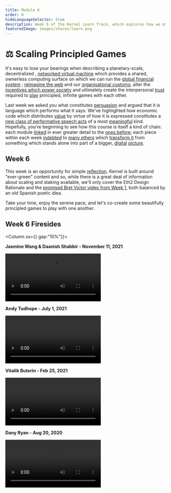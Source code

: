 ```yaml
---
title: Module 6
order: 0
hideLanguageSelector: true
description: Week 6 of the Kernel Learn Track, which explores how we might scale censorship resistant technologies across the globe and how we can learn to play principled, infinite games with one another.
featuredImage: images/shares/learn.png
---
```


# ⚖️ Scaling Principled Games

It's easy to lose your bearings when describing a planetary-scale, decentralized
, [networked virtual machine](/learn/module-1/) which provides a shared, ownerless computing 
surface on which we can run the [global financial system](/learn/module-2/)
; [reimagine the web](/learn/module-3) and our [organisational customs](/learn/module-4); alter 
the [incentives which power society](/learn/module-5) and ultimately create the 
interpersonal [trust](/learn/module-0/trust) required to [play](/learn/module-0/play-of-pattern) 
principled, infinite games with each other.

Last week we asked you what constitutes [persuasion](/learn/module-5/incentives/#persuasion) 
and argued that it is language which performs what it says. We've highlighted how economic 
code which distributes [value](/learn/module-1/value/) by virtue of how it is expressed 
constitutes a [new class of performative speech acts](/learn/module-4/self-enquiry/#signature-performances) 
of a most [meaningful](/learn/module-1/meaning/) kind. Hopefully, you're beginning to see how 
this course is itself a kind of chain: each module [linked](/learn/module-3/lock-it-open/#the-path-forward) 
in ever greater detail to the [ones before](/learn/module-3/time/); each piece within each 
week [indebted](/learn/module-2/debt/) to [many others](/learn/module-4/the-garden) 
which [transform it](/learn/module-3/remember/) from something which stands alone into part of 
a bigger, [digital](/learn/module-4/art/) [picture](/learn/module-0/purpose/).

## Week 6

This week is an opportunity for simple [reflection](/learn/module-3/humility/). Kernel is 
built around "ever-green" content and so, while there is a great deal of information about 
scaling and staking <Link to="https://hackmd.io/@benjaminion/eth2_news" >available</Link>, 
we'll only cover the Eth2 Design Rationale and 
the [promised Bret Victor video from Week 1](/learn/module-1/joyful-subversion/#experiment-with-format), 
both balanced by an old Spanish poetic idea. 

Take your time, enjoy the serene pace, and let's co-create some beautifully principled games to 
play with one another.

## Week 6 Firesides

<Column sx={{ gap:"10%"}}>

<Box>

**Jasmine Wang & Daanish Shabbir - November 11, 2021**

<Video src="https://www.youtube-nocookie.com/embed/GdF5ps3okgA?start=244" />

</Box>

<Box>

**Andy Tudhope - July 1, 2021**

<Video src="https://www.youtube-nocookie.com/embed/0BSPiWiXffQ" />

</Box>

<Box>

**Vitalik Buterin - Feb 25, 2021**

<Video src="https://www.youtube-nocookie.com/embed/xpKEVtjBNYg" />

</Box>

<Box>

**Dany Ryan - Aug 20, 2020**

<Video src="https://www.youtube-nocookie.com/embed/0WeQ7c-RbwM?start=1007" />

</Box>

</Column>